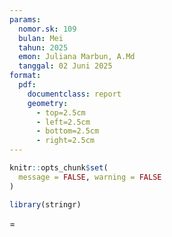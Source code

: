 ```yaml
---
params: 
  nomor.sk: 109
  bulan: Mei
  tahun: 2025
  emon: Juliana Marbun, A.Md
  tanggal: 02 Juni 2025
format: 
  pdf:
    documentclass: report
    geometry: 
      - top=2.5cm
      - left=2.5cm
      - bottom=2.5cm
      - right=2.5cm
---
```

```r

knitr::opts_chunk$set(
  message = FALSE, warning = FALSE
)

library(stringr)

```



\tolerance=1
\emergencystretch=\maxdimen
\hyphenpenalty=10000
\hbadness=10000

\pagenumbering{gobble}

\setlength{\parindent}{0pt}   
\setlength{\parskip}{1em}  

\begin{center}
\includegraphics[width=0.10\textwidth]{logo/bps-logo.png}
\\
\textit{\textbf{
	\large{
	BADAN PUSAT STATISTIK
	\\
	KABUPATEN SIKKA
	}
}}

KEPUTUSAN KEPALA BADAN PUSAT STATISTIK
KABUPATEN SIKKA
\\
\bigskip
NOMOR `r params$nomor.sk` TAHUN `r params$tahun`
\\
\bigskip
TENTANG
\\
\bigskip
PENETAPAN \textit{EMPLOYEE OF THE MONTH} BULAN `r str_to_upper(params$bulan)` TAHUN `r params$tahun`
\\
\bigskip
DI BADAN PUSAT STATISTIK KABUPATEN SIKKA
\\
\bigskip
KEPALA BADAN PUSAT STATISTIK KABUPATEN SIKKA,

\end{center}


\begin{tabular}{llp{12cm}}

	Menimbang: & a. & bahwa Badan Pusat Statistik Kabupaten Sikka telah melakukan proses pemilihan \textit{employee of the month} dan telah terpilih \textit{employee of the month} bulan `r params$bulan |> str_to_lower()` tahun `r params$tahun`;
	\\
	\\
	& b. & bahwa berdasarkan pertimbangan sebagaimana dimaksud dalam huruf a, perlu menetapkan Keputusan Kepala Badan Pusat Statistik Kabupaten Sikka tentang \textit{employee of the month} bulan `r params$bulan |> str_to_lower()` tahun `r params$tahun` di Badan Pusat Statistik Kabupaten Sikka;
	\bigskip\\
	\\
	Mengingat: & 1. & Undang-Undang Nomor 16 Tahun 1997 tentang Statistik (Lembaran Negara Republik Indonesia Tahu 1997 Nomor 39, Tambahan Lembaran Negara Republik Indonesia Nomor 3683);
	\\
	\\
	& 2. & Undang-Undang Nomor 20 Tahun 2023 tentang Aparatur Sipil Negara (Lembaran Negara Republik Indonesia Tahun 2023 Nomor 141, Tambaan Lembaran Negara Republik Indonesia Nomor 6897);
	\\
	\\
	& 3. & Peraturan Pemerintah Nomor 11 Tahun 2017 tentang Manajemen Pegawai Negeri Sipil (Lembaran Negara Republik Indonesia Tahun 2017 Nomor 63, Tambahan Lembaran Negara Republik Indonesia Nomor 6307), sebagaimana telah diubah dengan Peraturan Pemerintah Nomor 17 Tahun 2020 (Lembaran Negara Republik Indonesia Tahun 2020 Nomor 68, Tambahan Lembaran Negara Republik Nomor 6477);
	\\
	\\
	& 4. & Peraturan Presiden Nomor 86 Tahun 2007 tentang Badan Pusat Statistik
	\\
	\\
	& 5. & Peraturan Badan Pusat Statistik Nomor 5 Tahun 2023 tentang Organisasi dan Tata Kerja Badan Pusat Statistik Provinsi dan Badan Pusat Statistik Kabupaten/Kota (Berita Negara Republik Indonesia Tahun 2023 Nomor 429);
\end{tabular}

\newpage

\begin{center}
MEMUTUSKAN:
\end{center}

\begin{tabular}{llp{12cm}}
Menetapkan & : & KEPUTUSAN KEPALA BADAN PUSAT STATISTIK KABUPATEN SIKKA TENTANG PENETAPAN \textit{EMPLOYEE OF THE MONTH} BULAN `r str_to_upper(params$bulan)` TAHUN `r params$tahun` DI BADAN PUSAT STATISTIK KABUPATEN SIKKA
	\\
	\\
KESATU & : &  Menetapkan \textit{Employee Of The Month} Bulan `r str_to_title(params$bulan)` Tahun `r params$tahun` adalah `r params$emon`
	\\
	\\
KEDUA & : & Keputusan ini mulai berlaku sejak \textit{Employee Of The Month} terpilih dan ditetapkan pada setiap bulannya.
\end{tabular}


\bigskip
\hfill
\begin{tabular}{@{}c}

Ditetapkan di Maumere \\
pada tanggal `r params$tanggal` \bigskip\\


KUASA PENGGUNA ANGGARAN \\
BADAN PUSAT STATISTIK \\
KABUPATAN SIKKA \bigskip\\
\\
\\
\\
\\
KRISTANTO SETYO UTOMO
\end{tabular}